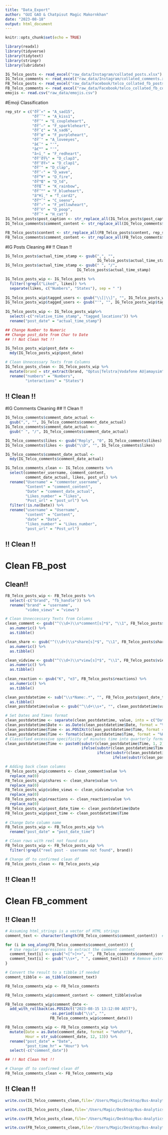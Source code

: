 ```yaml
---
title: "Data_Export"
author: "GUI GAO & Chatpisut Magic Makornkhan"
date: "2023-08-18"
output: html_document
---
```


```r
knitr::opts_chunk$set(echo = TRUE)
```


```r
library(readxl)
library(tidyverse)
library(tidytext)
library(stringr)
library(lubridate)
```


```r
IG_Telco_posts <- read_excel("raw_data/Instagram/collated_posts.xlsx")
IG_Telco_comments <- read_excel("raw_data/Instagram/collated_comments.xlsx")
FB_Telco_posts <- read_excel("raw_data/Facebook/telco_collated_fb_posts.xlsx")
FB_Telco_comments <- read_excel("raw_data/Facebook/telco_collated_fb_comments.xlsx")
emojis <- read.csv("raw_data/emojis.csv")
```


#Emoji Classification
```r
rep_str = c("ðŸ˜«" = "A_sad15",
            "ðŸ˜˜" = "A_kiss1",
            "ðŸ’" = "E_coupleheart",
            "ðŸ’–" = "F_sparkleheart",
            "ðŸ˜¢" = "A_sad6",
            "ðŸ’œ" = "F_purpleheart",
            "ðŸ˜" = "A_loveeyes",
            "â€˜" = "'",
            "â€™" = "'",
            "â¤ï¸" = "F_redheart",
            "ðŸ‘ðŸ½" = "D_clap3",
            "ðŸ‘ðŸ»" = "D_clap1",
            "ðŸ‘" = "D_clap",
            "ðŸ‘‹" = "D_wave",
            "ðŸ”¥" = "D_fire",
            "ðŸ™Œ" = "D_td",
            "ðŸŒˆ" = "K_rainbow",
            "ðŸ’™" = "F_blueheart",
            "â™¥ï¸" = "T_card2",
            "ðŸ™ˆ" = "C_seeno",
            "ðŸ’›" = "F_yellowheart",
            "ðŸ’©" = "D_poop",
            "ðŸˆ" = "H_cat")
IG_Telco_posts$post_caption <- str_replace_all(IG_Telco_posts$post_caption, rep_str)
IG_Telco_comments$comment_content <- str_replace_all(IG_Telco_comments$comment_content, rep_str)

FB_Telco_posts$content <- str_replace_all(FB_Telco_posts$content, rep_str)
FB_Telco_comments$comment_content <- str_replace_all(FB_Telco_comments$comment_content, rep_str)
```



#IG Posts Cleaning
## !! Clean !!
```r
IG_Telco_posts$actual_time_stamp <- gsub(",", "",
                                         IG_Telco_posts$actual_time_stamp)
IG_Telco_posts$actual_time_stamp <- gsub(" ", "/",
                                IG_Telco_posts$actual_time_stamp)

IG_Telco_posts_wip <- IG_Telco_posts %>%
  filter(!grepl("Liked", likes)) %>%
  separate(likes, c("Numbers", "States"), sep = " ")
  
IG_Telco_posts_wip$tagged_users <- gsub("\\[|\\]", "", IG_Telco_posts_wip$tagged_users)
IG_Telco_posts_wip$tagged_users <- gsub("'", "", IG_Telco_posts_wip$tagged_users)
  
IG_Telco_posts_wip <- IG_Telco_posts_wip%>% 
  select(-c("relative_time_stamp", "tagged_locations")) %>% 
  rename("post_date" = "actual_time_stamp")

## Change Number to Numeric
## Change post_date from Char to Date
## !! Not Clean Yet !!

IG_Telco_posts_wip$post_date <-
  mdy(IG_Telco_posts_wip$post_date)

# Clean Unnecessary Texts from Columns 
IG_Telco_posts_clean <- IG_Telco_posts_wip %>%
  mutate(brand = str_extract(brand, "Optus|Telstra|Vodafone AU|amaysim")) %>% 
  rename("numbers" = "Numbers",
         "interactions" = "States")
```
## !! Clean !!


#IG Comments Cleaning
## !! Clean !!
```r

IG_Telco_comments$comment_date_actual <- 
  gsub(",", "", IG_Telco_comments$comment_date_actual)
IG_Telco_comments$comment_date_actual <- 
  gsub(" ", "/", IG_Telco_comments$comment_date_actual)

IG_Telco_comments$likes <- gsub("Reply", "0", IG_Telco_comments$likes)
IG_Telco_comments$likes <- gsub("\\D", "", IG_Telco_comments$likes)

IG_Telco_comments$comment_date_actual <-
  mdy(IG_Telco_comments$comment_date_actual)

IG_Telco_comments_clean <- IG_Telco_comments %>%
  select(commenter_username, comment_content,
         comment_date_actual, likes, post_url) %>%
  rename("Username" = "commenter_username",
         "Content" = "comment_content",
         "Date" = "comment_date_actual",
         "Likes_number" = "likes",
         "Post_url" = "post_url") %>%
  filter(!is.na(Date)) %>% 
  rename("username" = "Username",
         "content" = "Content",
         "date" = "Date",
         "likes_number" = "Likes_number",
         "post_url" = "Post_url")

```
## !! Clean !!



# Clean FB_post
## Clean!!
```r
FB_Telco_posts_wip <- FB_Telco_posts %>% 
  select(-c("brand", "fb_handle")) %>% 
  rename("brand" = "username",
         "video_views" = "views")

# Clean Unneccessary Texts from Columns 
clean_comment <- gsub("^(\\d+)\\s*comment[s]*$", "\\1", FB_Telco_posts$comments) %>% 
  as.numeric() %>% 
  as.tibble()

clean_share <- gsub("^(\\d+)\\s*share[s]*$", "\\1", FB_Telco_posts$shares) %>% 
  as.numeric() %>% 
  as.tibble()

clean_vidview <- gsub("^(\\d+)\\s*view[s]*$", "\\1", FB_Telco_posts$views) %>% 
  as.numeric() %>% 
  as.tibble()
  
clean_reaction <- gsub("K", "e3", FB_Telco_posts$reactions) %>% 
  as.numeric() %>% 
  as.tibble()

clean_postdatetime <- sub("\\s*Name:.*", "", FB_Telco_posts$post_date_time) %>% 
  as.tibble()
clean_postdatetime$value <- gsub("^\\d+\\s+", "", clean_postdatetime$value)

# Set Dates and Times format
clean_postdatetime <- separate(clean_postdatetime, value, into = c("Date", "Time"), sep = " ")
clean_postdatetime$Date <- as.Date(clean_postdatetime$Date, format = "%d/%m/%Y")
clean_postdatetime$Time <- as.POSIXct(clean_postdatetime$Time, format = "%H:%M")
clean_postdatetime$Time <- format(clean_postdatetime$Time, format = "%H:%M")
# Classified excessive specificity of minutes time into quarterly format
clean_postdatetime$Time <- paste0(substr(clean_postdatetime$Time, 1, 2), ":",
                                  ifelse(substr(clean_postdatetime$Time, 4, 5) < 15, "00",
                                         ifelse(substr(clean_postdatetime$Time, 4, 5) < 30, "15",
                                                ifelse(substr(clean_postdatetime$Time, 4, 5) < 45, "30", "45"))))

# Adding back clean columns
FB_Telco_posts_wip$comments <- clean_comment$value %>% 
  replace_na(0)
FB_Telco_posts_wip$shares <- clean_share$value %>% 
  replace_na(0)
FB_Telco_posts_wip$video_views <- clean_vidview$value %>% 
  replace_na(0)
FB_Telco_posts_wip$reactions <- clean_reaction$value %>% 
  replace_na(0)
FB_Telco_posts_wip$post_date_time <- clean_postdatetime$Date
FB_Telco_posts_wip$post_time <- clean_postdatetime$Time
  
# Change Date column name
FB_Telco_posts_wip <- FB_Telco_posts_wip %>% 
  rename("post_date" = "post_date_time")

# Clean rows with reel not found data
FB_Telco_posts_wip <- FB_Telco_posts_wip %>% 
  filter(!grepl("reel post - username not found", brand))

# Change df to confirmed clean df
FB_Telco_posts_clean <- FB_Telco_posts_wip

```
## !! Clean !!


# Clean FB_comment
## !! Clean !!
```r
# Assuming html_strings is a vector of HTML strings
comment_text <- character(length(FB_Telco_comments$comment_content))  # Create an empty vector to store extracted text

for (i in seq_along(FB_Telco_comments$comment_content)) {
  # Use regular expressions to extract the comment content
  comment_text[i] <- gsub("<[^>]+>", "", FB_Telco_comments$comment_content[i])  # Remove HTML tags
  comment_text[i] <- gsub("\\s+", " ", comment_text[i])  # Remove extra spaces
}

# Convert the result to a tibble if needed
comment_tibble <- as_tibble(comment_text)

FB_Telco_comments_wip <- FB_Telco_comments

FB_Telco_comments_wip$comment_content <- comment_tibble$value

FB_Telco_comments_wip$comment_date <-
  add_with_rollback(as.POSIXct("2023-08-15 13:12:00 AEST"),
                    -as.period(sub("\\s", "",
                    FB_Telco_comments_wip$comment_date)))

FB_Telco_comments_wip <- FB_Telco_comments_wip %>%
  mutate(Date = as.Date(comment_date, format = "%m%d%Y"),
         Hour = str_sub(comment_date, 12, 13)) %>% 
  rename("post_date" = "Date",
         "post_time_hr" = "Hour") %>% 
  select(-c("comment_date"))

## !! Not Clean Yet !!

# Change df to confirmed clean df
FB_Telco_comments_clean <- FB_Telco_comments_wip
```
## !! Clean !!


```r

write.csv(IG_Telco_comments_clean,file='/Users/Magic/Desktop/Bus-Analytics Study Materials/Semester 2_2023/ETC5543 - Business Analytics Creative Activity/Forethought/Main Project/GitHub/Pre-Analysis/clean_data/IG_Telco_comments.csv', row.names=FALSE)

write.csv(IG_Telco_posts_clean,file='/Users/Magic/Desktop/Bus-Analytics Study Materials/Semester 2_2023/ETC5543 - Business Analytics Creative Activity/Forethought/Main Project/GitHub/Pre-Analysis/clean_data/IG_Telco_posts.csv', row.names=FALSE)

write.csv(FB_Telco_posts_clean,file='/Users/Magic/Desktop/Bus-Analytics Study Materials/Semester 2_2023/ETC5543 - Business Analytics Creative Activity/Forethought/Main Project/GitHub/Pre-Analysis/clean_data/FB_Telco_posts.csv', row.names=FALSE)

write.csv(FB_Telco_comments_clean,file='/Users/Magic/Desktop/Bus-Analytics Study Materials/Semester 2_2023/ETC5543 - Business Analytics Creative Activity/Forethought/Main Project/GitHub/Pre-Analysis/clean_data/FB_Telco_comments.csv', row.names=FALSE)

```


